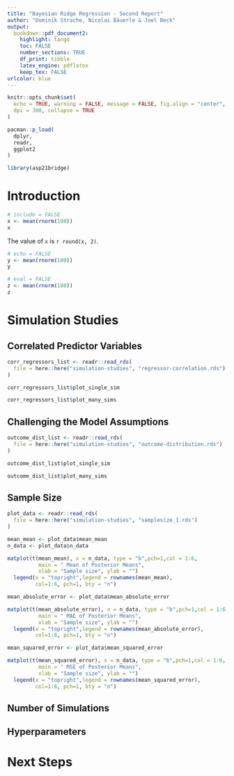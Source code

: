 ```yaml
---
title: "Bayesian Ridge Regression - Second Report"
author: "Dominik Strache, Nicolai Bäuerle & Joel Beck"
output:
  bookdown::pdf_document2:
    highlight: tango
    toc: FALSE
    number_sections: TRUE
    df_print: tibble
    latex_engine: pdflatex
    keep_tex: FALSE
urlcolor: blue
---
```


```r
knitr::opts_chunk$set(
  echo = TRUE, warning = FALSE, message = FALSE, fig.align = "center",
  dpi = 300, collapse = TRUE
)
```

```r
pacman::p_load(
  dplyr,
  readr,
  ggplot2
)

library(asp21bridge)
```

# Introduction {-}

```r
# include = FALSE
x <- mean(rnorm(100))
x
```

The value of `x` is `r round(x, 2)`.

```r
# echo = FALSE
y <- mean(rnorm(100))
y
```

```r
# eval = FALSE
z <- mean(rnorm(100))
z
```


# Simulation Studies



## Correlated Predictor Variables

```r
corr_regressors_list <- readr::read_rds(
  file = here::here("simulation-studies", "regressor-correlation.rds")
)
```

```r
corr_regressors_list$plot_single_sim
```

```r
corr_regressors_list$plot_many_sims
```

## Challenging the Model Assumptions

```r
outcome_dist_list <- readr::read_rds(
  file = here::here("simulation-studies", "outcome-distribution.rds")
)
```

```r
outcome_dist_list$plot_single_sim
```

```r
outcome_dist_list$plot_many_sims
```


## Sample Size

```r
plot_data <- readr::read_rds(
  file = here::here("simulation-studies", "samplesize_1.rds")
)
```

```r
mean_mean <- plot_data$mean_mean
n_data <- plot_data$n_data

matplot(t(mean_mean), x = n_data, type = "b",pch=1,col = 1:6,
          main = " Mean of Posterior Means",
          xlab = "Sample size", ylab = "")
  legend(x = "topright",legend = rownames(mean_mean),
         col=1:6, pch=1, bty = "n")
```

```r
mean_absolute_error <- plot_data$mean_absolute_error

matplot(t(mean_absolute_error), x = n_data, type = "b",pch=1,col = 1:6,
          main = " MAE of Posterior Means",
          xlab = "Sample size", ylab = "")
  legend(x = "topright",legend = rownames(mean_absolute_error),
         col=1:6, pch=1, bty = "n")
```

```r
mean_squared_error <- plot_data$mean_squared_error

matplot(t(mean_squared_error), x = n_data, type = "b",pch=1,col = 1:6,
          main = " MSE of Posterior Means",
          xlab = "Sample size", ylab = "")
  legend(x = "topright",legend = rownames(mean_squared_error),
         col=1:6, pch=1, bty = "n")
```

## Number of Simulations


## Hyperparameters



# Next Steps {-}

